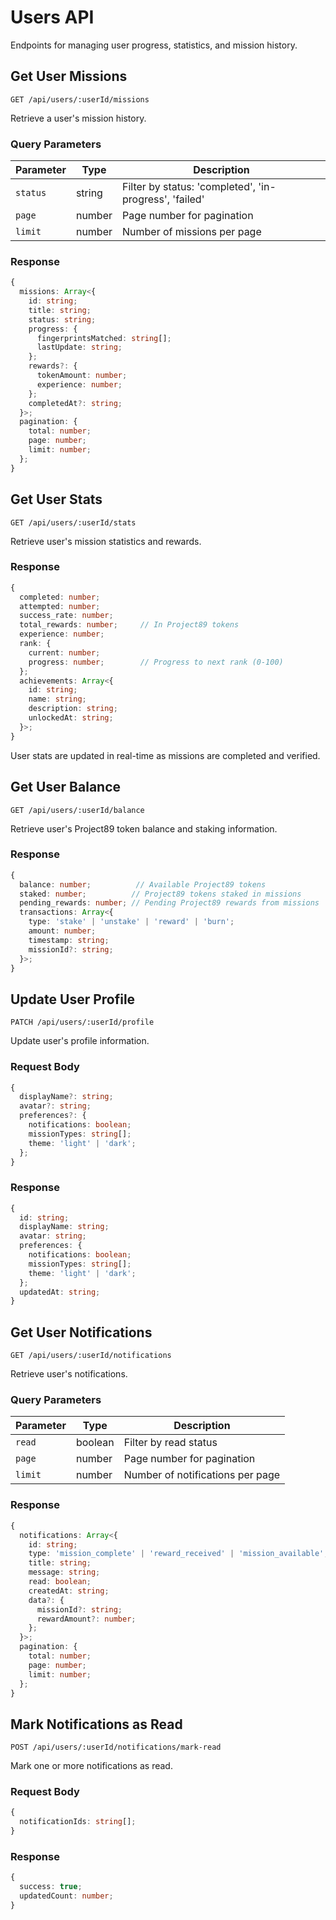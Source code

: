 
# Users API

<Callout type="info">
  Endpoints for managing user progress, statistics, and mission history.
</Callout>

## Get User Missions

```http
GET /api/users/:userId/missions
```

Retrieve a user's mission history.

### Query Parameters

| Parameter | Type | Description |
| --- | --- | --- |
| `status` | string | Filter by status: 'completed', 'in-progress', 'failed' |
| `page` | number | Page number for pagination |
| `limit` | number | Number of missions per page |

### Response

```typescript
{
  missions: Array<{
    id: string;
    title: string;
    status: string;
    progress: {
      fingerprintsMatched: string[];
      lastUpdate: string;
    };
    rewards?: {
      tokenAmount: number;
      experience: number;
    };
    completedAt?: string;
  }>;
  pagination: {
    total: number;
    page: number;
    limit: number;
  };
}
```

## Get User Stats

```http
GET /api/users/:userId/stats
```

Retrieve user's mission statistics and rewards.

### Response

```typescript
{
  completed: number;
  attempted: number;
  success_rate: number;
  total_rewards: number;     // In Project89 tokens
  experience: number;
  rank: {
    current: number;
    progress: number;        // Progress to next rank (0-100)
  };
  achievements: Array<{
    id: string;
    name: string;
    description: string;
    unlockedAt: string;
  }>;
}
```

<Callout type="info">
  User stats are updated in real-time as missions are completed and verified.
</Callout>

## Get User Balance

```http
GET /api/users/:userId/balance
```

Retrieve user's Project89 token balance and staking information.

### Response

```typescript
{
  balance: number;          // Available Project89 tokens
  staked: number;          // Project89 tokens staked in missions
  pending_rewards: number; // Pending Project89 rewards from missions
  transactions: Array<{
    type: 'stake' | 'unstake' | 'reward' | 'burn';
    amount: number;
    timestamp: string;
    missionId?: string;
  }>;
}
```

## Update User Profile

```http
PATCH /api/users/:userId/profile
```

Update user's profile information.

### Request Body

```typescript
{
  displayName?: string;
  avatar?: string;
  preferences?: {
    notifications: boolean;
    missionTypes: string[];
    theme: 'light' | 'dark';
  };
}
```

### Response

```typescript
{
  id: string;
  displayName: string;
  avatar: string;
  preferences: {
    notifications: boolean;
    missionTypes: string[];
    theme: 'light' | 'dark';
  };
  updatedAt: string;
}
```

## Get User Notifications

```http
GET /api/users/:userId/notifications
```

Retrieve user's notifications.

### Query Parameters

| Parameter | Type | Description |
| --- | --- | --- |
| `read` | boolean | Filter by read status |
| `page` | number | Page number for pagination |
| `limit` | number | Number of notifications per page |

### Response

```typescript
{
  notifications: Array<{
    id: string;
    type: 'mission_complete' | 'reward_received' | 'mission_available';
    title: string;
    message: string;
    read: boolean;
    createdAt: string;
    data?: {
      missionId?: string;
      rewardAmount?: number;
    };
  }>;
  pagination: {
    total: number;
    page: number;
    limit: number;
  };
}
```

## Mark Notifications as Read

```http
POST /api/users/:userId/notifications/mark-read
```

Mark one or more notifications as read.

### Request Body

```typescript
{
  notificationIds: string[];
}
```

### Response

```typescript
{
  success: true;
  updatedCount: number;
}
``` 